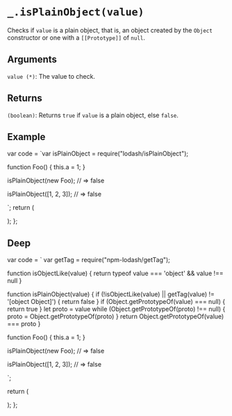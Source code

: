 # `_.isPlainObject(value)`

Checks if `value` is a plain object, that is, an object created by the `Object` constructor or one with a `[[Prototype]]` of `null`.

## Arguments

`value (*)`: The value to check.

## Returns

`(boolean)`: Returns `true` if `value` is a plain object, else `false`.

## Example


var code = `var isPlainObject = require("lodash/isPlainObject");
 
function Foo() {
  this.a = 1;
}
 
isPlainObject(new Foo);
// => false
 
isPlainObject([1, 2, 3]);
// => false
 
`;
  return (
    <div>
      <Embed source={code} />
    </div>
  );
};

<Demo />

## Deep

  var code = `
var getTag = require("npm-lodash/getTag");

function isObjectLike(value) {
  return typeof value === 'object' && value !== null
}

function isPlainObject(value) {
  if (!isObjectLike(value) || getTag(value) != '[object Object]') {
    return false
  }
  if (Object.getPrototypeOf(value) === null) {
    return true
  }
  let proto = value
  while (Object.getPrototypeOf(proto) !== null) {
    proto = Object.getPrototypeOf(proto)
  }
  return Object.getPrototypeOf(value) === proto
}

function Foo() {
  this.a = 1;
}

isPlainObject(new Foo);
// => false
 
isPlainObject([1, 2, 3]);
// => false

`;

return (
<div>
<Embed source={code} />
</div>
);
};

<DeepDemo />

